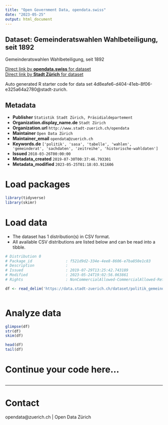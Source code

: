 ```yaml
---
title: "Open Government Data, opendata.swiss"
date: "2023-05-25"
output: html_document
---
```


## Dataset: Gemeinderatswahlen Wahlbeteiligung, seit 1892

Gemeinderatswahlen Wahlbeteiligung, seit 1892

[Direct link by **opendata.swiss** for dataset](https://opendata.swiss/de/dataset/gemeinderatswahlen-wahlbeteiligung-seit-18921)<br>
[Direct link by **Stadt Zürich** for dataset](https://data.stadt-zuerich.ch/dataset/politik_gemeinderatswahlen_wahbeteiligung_seit1892_od7002)

Auto generated R starter code for data set 4d8eafe6-d404-41eb-8f06-e325a64a2780@stadt-zurich.

## Metadata

- **Publisher** `Statistik Stadt Zürich, Präsidialdepartement`
- **Organization.display_name.de** `Stadt Zürich`
- **Organization.url** `http://www.stadt-zuerich.ch/opendata`
- **Maintainer** `Open Data Zürich`
- **Maintainer_email** `opendata@zuerich.ch`
- **Keywords.de** `['politik', 'sasa', 'tabelle', 'wahlen', 'gemeinderat', 'sachdaten', 'zeitreihe', 'historische-wahldaten']`
- **Issued** `2018-03-26T00:00:00`
- **Metadata_created** `2019-07-30T00:37:46.793301`
- **Metadata_modified** `2023-05-25T01:18:03.911606`


# Load packages

```r

library(tidyverse)
library(skimr)

```

# Load data

-   The dataset has 1 distribution(s) in CSV format.
-   All available CSV distributions are listed below and can be read into a tibble.

```r

# Distribution 0
# Package_id               : f521d9d2-334e-4ee8-8606-e7ba850e1c83
# Description              : 
# Issued                   : 2019-07-29T13:25:42.743189
# Modified                 : 2023-05-24T19:02:56.063861
# Rights                   : NonCommercialAllowed-CommercialAllowed-ReferenceNotRequired

df <- read_delim('https://data.stadt-zuerich.ch/dataset/politik_gemeinderatswahlen_wahbeteiligung_seit1892_od7002/download/POL700OD7002.csv')



```

# Analyze data

```r

glimpse(df)
str(df)
skim(df)

head(df)
tail(df)

```

# Continue your code here...

```r

```

------------------------------------------------------------------------

# Contact

opendata@zuerich.ch | Open Data Zürich
